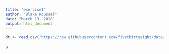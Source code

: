 ```yaml
---
title: "exercise1"
author: "Blake Roussel"
date: "March 13, 2018"
output: html_document
---
```



```r
dt <- read_csv('https://raw.githubusercontent.com/fivethirtyeight/data/master/alcohol-consumption/drinks.csv')
```
s